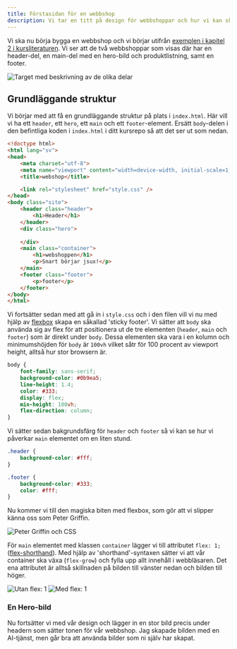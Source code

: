 ```yaml
---
title: Förstasidan för en webbshop
description: Vi tar en titt på design för webbshoppar och hur vi kan skapa bra design.
---
```



Vi ska nu börja bygga en webbshop och vi börjar utifrån [exemplen i kapitel 2 i kursliteraturen](https://learning.oreilly.com/library/view/designing-interfaces-3rd/9781492051954/ch02.html#target). Vi ser att de två webbshoppar som visas där har en header-del, en main-del med en hero-bild och produktlistning, samt en footer. 

<Image src={target} alt="Target med beskrivning av de olika delar" />



## Grundläggande struktur

Vi börjar med att få en grundläggande struktur på plats i `index.html`. Här vill vi ha ett `header`, ett `hero`, ett `main` och ett `footer`-element. Ersätt `body`-delen i den befintliga koden i `index.html` i ditt kursrepo så att det ser ut som nedan.

```html
<!doctype html>
<html lang="sv">
<head>
    <meta charset="utf-8">
    <meta name="viewport" content="width=device-width, initial-scale=1, shrink-to-fit=no">
    <title>webshop</title>

    <link rel="stylesheet" href="style.css" />
</head>
<body class="site">
    <header class="header">
        <h1>Header</h1>
    </header>
    <div class="hero">
        
    </div>
    <main class="container">
        <h1>webshoppen</h1>
        <p>Snart börjar jsux!</p>
    </main>
    <footer class="footer">
        <p>footer</p>
    </footer>
</body>
</html>
```

Vi fortsätter sedan med att gå in i `style.css` och i den filen vill vi nu med hjälp av [flexbox](https://developer.mozilla.org/en-US/docs/Learn_web_development/Core/CSS_layout/Flexbox) skapa en såkallad 'sticky footer'. Vi sätter att `body` ska använda sig av flex för att positionera ut de tre elementen (`header`, `main` och `footer`) som är direkt under `body`. Dessa elementen ska vara i en kolumn och minimumshöjden för `body` är `100vh` vilket såtr för 100 procent av viewport height, alltså hur stor browsern är.

```css
body {
    font-family: sans-serif;
    background-color: #0b9ea5;
    line-height: 1.4;
    color: #333;
    display: flex;
    min-height: 100vh;
    flex-direction: column;
}
```

Vi sätter sedan bakgrundsfärg för `header` och `footer` så vi kan se hur vi påverkar `main` elementet om en liten stund.

```css
.header {
    background-color: #fff;
}

.footer {
    background-color: #333;
    color: #fff;
}
```

Nu kommer vi till den magiska biten med flexbox, som gör att vi slipper känna oss som Peter Griffin.

<Image src={griffin} alt="Peter Griffin och CSS" />

För `main` elementet med klassen `container` lägger vi till attributet `flex: 1;` ([flex-shorthand](https://css-tricks.com/snippets/css/a-guide-to-flexbox/#aa-flex)). Med hjälp av 'shorthand'-syntaxen sätter vi att vår container ska växa (`flex-grow`) och fylla upp allt innehåll i webbläsaren. Det ena attributet är alltså skillnaden på bilden till vänster nedan och bilden till höger.

<div class="side-by-side">
    <Image src={flexLeft} alt="Utan flex: 1" />
    <Image src={flexRight} alt="Med flex: 1" />
</div>



### En Hero-bild

Nu fortsätter vi med vår design och lägger in en stor bild precis under headern som sätter tonen för vår webbshop. Jag skapade bilden med en AI-tjänst, men går bra att använda bilder som ni själv har skapat.

